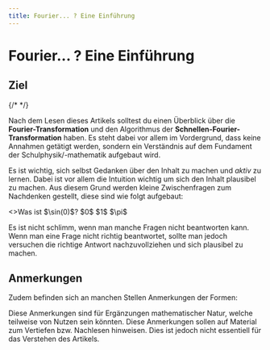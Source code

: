 ```yaml
---
title: Fourier... ? Eine Einführung
---
```



# Fourier... ? Eine Einführung

## Ziel

{/* <TestFrame /> */}

Nach dem Lesen dieses Artikels solltest du einen Überblick über die **Fourier-Transformation** und den Algorithmus der **Schnellen-Fourier-Transformation** haben. Es steht dabei vor allem im Vordergrund, dass keine Annahmen getätigt werden,
sondern ein Verständnis auf dem Fundament der Schulphysik/-mathematik aufgebaut wird.

Es ist wichtig, sich selbst Gedanken über den Inhalt zu machen und _aktiv_ zu lernen. Dabei ist vor allem die Intuition wichtig um sich den Inhalt plausibel zu machen.
Aus diesem Grund werden kleine Zwischenfragen zum Nachdenken gestellt, diese sind wie folgt aufgebaut:

<QuestionAnswer>
  <>Was ist $\sin(0)$?</>
  <Answer correct={true}>$0$</Answer>
  <Answer> $1$ </Answer>
  <Answer>$\pi$</Answer>
</QuestionAnswer>

Es ist nicht schlimm, wenn man manche Fragen nicht beantworten kann.
Wenn man eine Frage nicht richtig beantwortet, sollte man jedoch versuchen die richtige Antwort nachzuvollziehen und sich plausibel zu machen.

## Anmerkungen

Zudem befinden sich an manchen Stellen Anmerkungen der Formen:

<Callout>
  Diese Anmerkungen sind für Ergänzungen mathematischer Natur, welche teilweise
  von Nutzen sein könnten.
</Callout>

<Callout type="info" emoji="📚">
  Diese Anmerkungen sollen auf Material zum Vertiefen bzw. Nachlesen hinweisen.
  Dies ist jedoch nicht essentiell für das Verstehen des Artikels.
</Callout>
